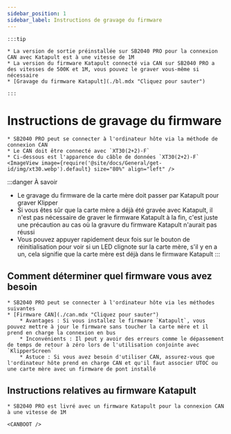 ```yaml
---
sidebar_position: 1
sidebar_label: Instructions de gravage du firmware
---
```





    :::tip

    * La version de sortie préinstallée sur SB2040 PRO pour la connexion CAN avec Katapult est à une vitesse de 1M
    * La version du firmware Katapult connecté via CAN sur SB2040 PRO a des vitesses de 500K et 1M, vous pouvez le graver vous-même si nécessaire
    * [Gravage du firmware Katapult](./bl.mdx "Cliquez pour sauter")

    :::

# Instructions de gravage du firmware

    * SB2040 PRO peut se connecter à l'ordinateur hôte via la méthode de connexion CAN
    * Le CAN doit être connecté avec `XT30(2+2)-F`
    * Ci-dessous est l'apparence du câble de données `XT30(2+2)-F`
    <ImageView image={require('@site/docs/General/get-id/img/xt30.webp').default} size="80%" align="left" />

:::danger À savoir
* Le gravage du firmware de la carte mère doit passer par Katapult pour graver Klipper
* Si vous êtes sûr que la carte mère a déjà été gravée avec Katapult, il n'est pas nécessaire de graver le firmware Katapult à la fin, c'est juste une précaution au cas où la gravure du firmware Katapult n'aurait pas réussi
* Vous pouvez appuyer rapidement deux fois sur le bouton de réinitialisation pour voir si un LED clignote sur la carte mère, s'il y en a un, cela signifie que la carte mère est déjà dans le firmware Katapult
:::

## Comment déterminer quel firmware vous avez besoin

    * SB2040 PRO peut se connecter à l'ordinateur hôte via les méthodes suivantes
    * [Firmware CAN](./can.mdx "Cliquez pour sauter")
        * Avantages : Si vous installez le firmware `Katapult`, vous pouvez mettre à jour le firmware sans toucher la carte mère et il prend en charge la connexion en bus
        * Inconvénients : Il peut y avoir des erreurs comme le dépassement de temps de retour à zéro lors de l'utilisation conjointe avec `KlipperScreen`
        * Astuce : Si vous avez besoin d'utiliser CAN, assurez-vous que l'ordinateur hôte prend en charge CAN et qu'il faut associer UTOC ou une carte mère avec un firmware de pont installé


## Instructions relatives au firmware Katapult

    * SB2040 PRO est livré avec un firmware Katapult pour la connexion CAN à une vitesse de 1M
    
    <CANBOOT />
